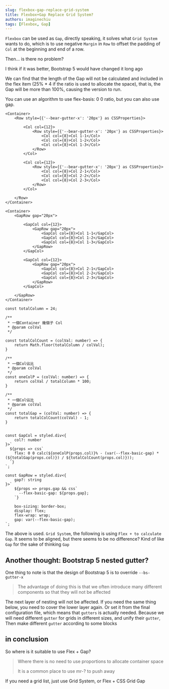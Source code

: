 ```yaml
---
slug: flexbox-gap-replace-grid-system
title: Flexbox+Gap Replace Grid System?
authors: imaginechiu
tags: [Flexbox, Gap]
---
```




`Flexbox` can be used as `Gap`, directly speaking, it solves what `Grid System` wants to do, which is to use negative `Margin` in `Row` to offset the padding of `Col` at the beginning and end of a row.

Then... is there no problem?

I think if it was better, Bootstrap 5 would have changed it long ago

We can find that the length of the Gap will not be calculated and included in the flex item (25% * 4 if the ratio is used to allocate the space), that is, the Gap will be more than 100%, causing the version to run.

You can use an algorithm to use flex-basis: 0 0 ratio, but you can also use gap.



```tsx
<Container>
    <Row style={{'--bear-gutter-x': '20px'} as CSSProperties}>

        <Col col={12}>
            <Row style={{'--bear-gutter-x': '20px'} as CSSProperties}>
                <Col col={8}>Col 1-1</Col>
                <Col col={8}>Col 1-2</Col>
                <Col col={8}>Col 1-3</Col>
            </Row>
        </Col>

        <Col col={12}>
            <Row style={{'--bear-gutter-x': '20px'} as CSSProperties}>
                <Col col={8}>Col 2-1</Col>
                <Col col={8}>Col 2-2</Col>
                <Col col={8}>Col 2-3</Col>
            </Row>
        </Col>

    </Row>
</Container>
```


<FlexGapReplaceGridSystem/>


```tsx
<Container>
    <GapRow gap="20px">

        <GapCol col={12}>
            <GapRow gap="20px">
                <GapCol col={8}>Col 1-1</GapCol>
                <GapCol col={8}>Col 1-2</GapCol>
                <GapCol col={8}>Col 1-3</GapCol>
            </GapRow>
        </GapCol>

        <GapCol col={12}>
            <GapRow gap="20px">
                <GapCol col={8}>Col 2-1</GapCol>
                <GapCol col={8}>Col 2-2</GapCol>
                <GapCol col={8}>Col 2-3</GapCol>
            </GapRow>
        </GapCol>

    </GapRow>
</Container>
```

```tsx
const totalColumn = 24;

/**
 * 一個Container 幾個子 Col
 * @param colVal
 */

const totalColCount = (colVal: number) => {
    return Math.floor(totalColumn / colVal);
}

/**
 * 一個Col佔比
 * @param colVal
 */
const oneColP = (colVal: number) => {
    return colVal / totalColumn * 100;
}

/**
 * 一個Col佔比
 * @param colVal
 */
const totalGap = (colVal: number) => {
    return totalColCount(colVal) - 1;
}


const GapCol = styled.div<{
    col?: number
}>`
  ${props => css`
    flex: 0 0 calc(${oneColP(props.col)}% - (var(--flex-basic-gap) * (${totalGap(props.col)}) / ${totalColCount(props.col)}));
  `}
`;

const GapRow = styled.div<{
    gap?: string
}>`
    ${props => props.gap && css`
      --flex-basic-gap: ${props.gap};
    `}

    box-sizing: border-box;
    display: flex;
    flex-wrap: wrap;
    gap: var(--flex-basic-gap);
`;
```

The above is used. `Grid System`, the following is using `Flex + to calculate Gap`. It seems to be aligned, but there seems to be no difference? Kind of like `Gap` for the sake of thinking `Gap`

## Another thought: Bootstrap 5 nested gutter?

One thing to note is that the design of Bootstrap 5 is to override `--bs-gutter-x`

> The advantage of doing this is that we often introduce many different components so that they will not be affected

The next layer of nesting will not be affected. If you need the same thing below, you need to cover the lower layer again.
Or set it from the final configuration file, which means that `gutters` is actually needed.
Because we will need different `gutter` for grids in different sizes, and unify their `gutter`,
Then make different `gutter` according to some blocks

## in conclusion

So where is it suitable to use Flex + Gap?

> Where there is no need to use proportions to allocate container space
>
> It is a common place to use mr-? to push away

If you need a grid list, just use Grid System, or Flex + CSS Grid Gap

